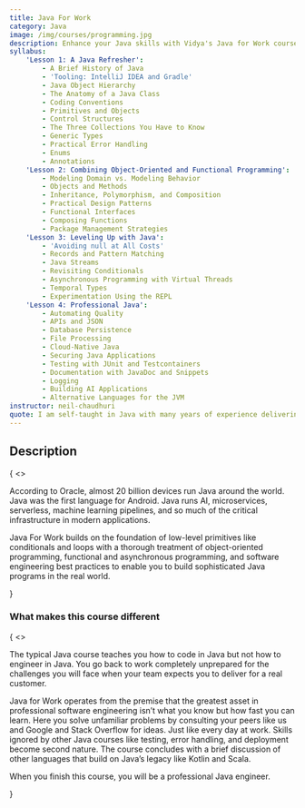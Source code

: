 ```yaml
---
title: Java For Work
category: Java
image: /img/courses/programming.jpg
description: Enhance your Java skills with Vidya's Java for Work course. Designed for professionals, this practical training covers real-world Java programming, best practices, and industry-relevant topics to boost your productivity and career growth.
syllabus:
    'Lesson 1: A Java Refresher':
        - A Brief History of Java
        - 'Tooling: IntelliJ IDEA and Gradle'
        - Java Object Hierarchy
        - The Anatomy of a Java Class
        - Coding Conventions
        - Primitives and Objects
        - Control Structures
        - The Three Collections You Have to Know
        - Generic Types
        - Practical Error Handling
        - Enums
        - Annotations
    'Lesson 2: Combining Object-Oriented and Functional Programming':
        - Modeling Domain vs. Modeling Behavior
        - Objects and Methods
        - Inheritance, Polymorphism, and Composition
        - Practical Design Patterns
        - Functional Interfaces
        - Composing Functions
        - Package Management Strategies
    'Lesson 3: Leveling Up with Java':
        - 'Avoiding null at All Costs'
        - Records and Pattern Matching
        - Java Streams
        - Revisiting Conditionals
        - Asynchronous Programming with Virtual Threads
        - Temporal Types
        - Experimentation Using the REPL
    'Lesson 4: Professional Java':
        - Automating Quality
        - APIs and JSON
        - Database Persistence
        - File Processing
        - Cloud-Native Java
        - Securing Java Applications
        - Testing with JUnit and Testcontainers
        - Documentation with JavaDoc and Snippets
        - Logging
        - Building AI Applications
        - Alternative Languages for the JVM
instructor: neil-chaudhuri
quote: I am self-taught in Java with many years of experience delivering large-scale solutions ranging from microservices to web and mobile and AI applications for government and commercial clients.I have multiple Java badges on Stack Overflow, and I was even a Sun Certified Java Programmer when that was still a thing and when I thought certifications really meant something.
---
```

<section className="text-base max-w-prose mx-auto lg:max-w-lg lg:ml-auto lg:mr-0">
    <h2 className="leading-6 text-red dark:text-red-light font-semibold tracking-wide uppercase">Description</h2>
    {
        <>
            <p className="mt-4 text-lg font-medium text-gray-dark dark:text-blue-light lg:font-normal">
                According to Oracle, almost 20 billion devices run Java around the world. Java was the first language for Android. Java runs AI, microservices,
                serverless, machine learning pipelines, and so much of the critical infrastructure in modern applications.
            </p>
            <p className="mt-4 text-lg font-medium text-gray-dark dark:text-blue-light lg:font-normal">
                <span className=" text-red dark:text-red-light font-semibold">Java For Work</span> builds on the foundation of
                low-level primitives like conditionals and loops with a thorough treatment of object-oriented programming, functional and
                asynchronous programming, and software engineering best practices to enable you to build sophisticated Java programs in the real world.
            </p>
        </>
    }
    <div className="mt-5 text-gray-dark dark:text-blue-light">
        <h3 className="font-semiboldt">What makes this course different</h3>
        {
            <>
                <p className="font-medium text-gray-dark dark:text-blue-light lg:font-normal">
                    The typical Java course teaches you how to code in Java but not how to engineer in Java. You go
                    back
                    to work completely unprepared for the challenges you will face when your team expects you to
                    deliver for a real customer.
                </p>
                <p className="font-medium text-gray-dark dark:text-blue-light">
                    <span className="text-red dark:text-red-light font-semibold">Java for Work</span> operates from the premise that the
                    greatest asset in professional software engineering isn’t what you know but how fast you can
                    learn.
                    Here you solve unfamiliar problems by consulting your peers like us and Google and Stack
                    Overflow for ideas.
                    Just like every day at work. Skills ignored by other Java courses like testing, error handling,
                    and deployment
                    become second nature. The course concludes with a brief discussion of other languages that build
                    on Java’s legacy like
                    Kotlin and Scala.
                </p>
                <p className="text-gray-dark dark:text-blue-light">
                    When you finish this course, you will be a <span className="italic">professional</span> Java
                    engineer.
                </p>
            </>
        }
    </div>
</section>